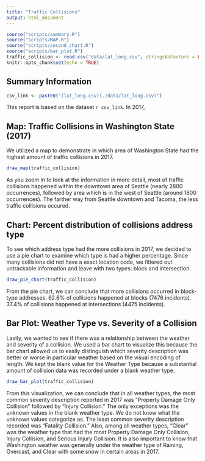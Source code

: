 ```yaml
---
title: "Traffic Collisions"
output: html_document
---
```


```r
source("scripts/summary.R")
source("scripts/MAP.R")
source("scripts/second_chart.R")
source("scripts/bar_plot.R")
traffic_collision <- read.csv("data/lat_long.csv", stringsAsFactors = FALSE, fileEncoding="latin1")
knitr::opts_chunk$set(echo = TRUE)
```
## Summary Information 

```r
csv_link <- paste0("[lat_long.csv](./data/lat_long.csv)")
```
This report is based on the dataset `r csv_link`. In 2017, 



## Map: Traffic Collisions in Washington State (2017)

We utilized a map to demonstrate in which area of Washington State had the highest amount of traffic collisions in 2017.

```r
draw_map(traffic_collision)
```
As you zoom in to look at the information in more detail, most of traffic collisions happened within the downtown area of Seattle (nearly 2800 occurrences), followed by area which is in the west of Seattle (around 1800 occurrences). The farther way from Seattle downtown and Tacoma, the less traffic collisions occured.

## Chart: Percent distribution of collisions address type

To see which address type had the more collisions in 2017, we decided to use a pie chart to examine which type is had a higher percentage. Since many collisions did not have a exact location code, we filtered out untrackable information and leave with two types: block and intersection.

```r
draw_pie_chart(traffic_collision)
```

From the pie chart, we can conclude that more collisions occurred in block-type addresses. 62.6% of collisions happened at blocks (7476 incidents). 37.4% of collisions happened at intersections (4475 incidents).

## Bar Plot: Weather Type vs. Severity of a Collision

Lastly, we wanted to see if there was a relationship between the weather and severity of a collision. We used a bar chart to visualize this because the bar chart allowed us to easily distinguish which severity description was better or worse in particular weather based on the visual encoding of length. We kept the blank value for the Weather Type because a substantial amount of collision data was recorded under a blank weather type.

```r
draw_bar_plot(traffic_collision)
```

From this visualization, we can conclude that in all weather types, the most common severity description reported in 2017 was "Property Damage Only Collision" followed by "Injury Collision."  The only exceptions was the unknown values in the blank weather type. We do not know what the unknown values categorize as. The least common severity description recorded was "Fatality Collision." Also, among all weather types, "Clear" was the weather type that had the most Property Damage Only Collision, Injury Collision, and Serious Injury Collision. It is also important to know that Washington weather was generally under the weather type of Raining, Overcast, and Clear with some snow in certain areas in 2017.